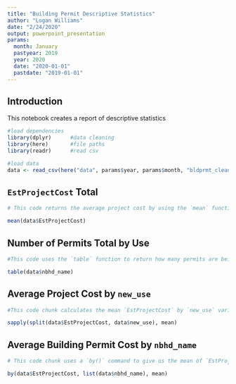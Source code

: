 ```yaml
---
title: "Building Permit Descriptive Statistics"
author: "Logan Williams"
date: "2/24/2020"
output: powerpoint_presentation
params:
  month: January
  pastyear: 2019
  year: 2020
  date: "2020-01-01"
  pastdate: "2019-01-01"
---
```


## Introduction

This notebook creates a report of descriptive statistics 


```r
#load dependencies
library(dplyr)      #data cleaning
library(here)       #file paths
library(readr)      #read csv
```

```r
#load data
data <- read_csv(here("data", params$year, params$month, "bldprmt_clean.csv"))
```


## `EstProjectCost` Total

```r
# This code returns the average project cost by using the `mean` function.

mean(data$EstProjectCost)
```


## Number of Permits Total by Use

```r

#This code uses the `table` function to return how many permits are being used in each neighborhood.

table(data$nbhd_name)
```


## Average Project Cost by `new_use`

```r

#This code chunk calculates the mean `EstProjectCost` by `new_use` variable. You can also use a `by()` command for this and get the same result.

sapply(split(data$EstProjectCost, data$new_use), mean)
```


## Average Building Permit Cost by `nbhd_name`

```r

# This code chunk uses a `by()` command to give us the mean of `EstProjectCost` by `nbhd_name`

by(data$EstProjectCost, list(data$nbhd_name), mean)
```


